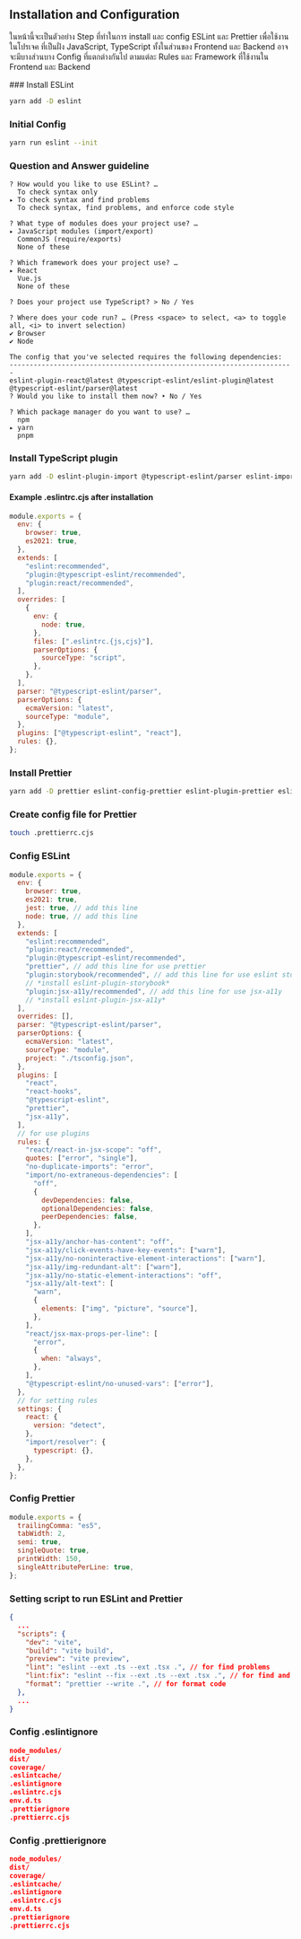  
## Installation and Configuration
ในหน้านี้จะเป็นตัวอย่าง Step ที่ทำในการ install และ config ESLint และ Prettier เพื่อใช้งานในโปรเจค
ที่เป็นฝั่ง JavaScript, TypeScript ทั้งในส่วนของ Frontend และ Backend อาจจะมีบางส่วนบาง Config ที่แตกต่างกันไป
ตามแต่ละ Rules และ Framework ที่ใช้งานใน Frontend และ Backend

<Steps>
### Install ESLint
 
```zsh
yarn add -D eslint
```
 
### Initial Config
 
```zsh
yarn run eslint --init
```

### Question and Answer guideline

```terminal {3}
? How would you like to use ESLint? …
  To check syntax only
▸ To check syntax and find problems
  To check syntax, find problems, and enforce code style
```

```terminal {2}
? What type of modules does your project use? …
▸ JavaScript modules (import/export)
  CommonJS (require/exports)
  None of these
```

```terminal {2}
? Which framework does your project use? …
▸ React
  Vue.js
  None of these
```

```terminal /Yes/
? Does your project use TypeScript? > No / Yes
```

```terminal {2}
? Where does your code run? … (Press <space> to select, <a> to toggle all, <i> to invert selection)
✔ Browser
✔ Node
```

```terminal /Yes/
The config that you've selected requires the following dependencies:
-----------------------------------------------------------------------
eslint-plugin-react@latest @typescript-eslint/eslint-plugin@latest @typescript-eslint/parser@latest
? Would you like to install them now? ‣ No / Yes
```

```terminal {3}
? Which package manager do you want to use? …
  npm
▸ yarn
  pnpm
```

### Install TypeScript plugin

```zsh
yarn add -D eslint-plugin-import @typescript-eslint/parser eslint-import-resolver-typescript
```

#### Example .eslintrc.cjs after installation

```js showLineNumbers
module.exports = {
  env: {
    browser: true,
    es2021: true,
  },
  extends: [
    "eslint:recommended",
    "plugin:@typescript-eslint/recommended",
    "plugin:react/recommended",
  ],
  overrides: [
    {
      env: {
        node: true,
      },
      files: [".eslintrc.{js,cjs}"],
      parserOptions: {
        sourceType: "script",
      },
    },
  ],
  parser: "@typescript-eslint/parser",
  parserOptions: {
    ecmaVersion: "latest",
    sourceType: "module",
  },
  plugins: ["@typescript-eslint", "react"],
  rules: {},
};
```

### Install Prettier

```zsh
yarn add -D prettier eslint-config-prettier eslint-plugin-prettier eslint-plugin-react-hooks
```

### Create config file for Prettier

```zsh
touch .prettierrc.cjs
```

### Config ESLint

```js showLineNumbers {5-6,12-15,25-64}
module.exports = {
  env: {
    browser: true,
    es2021: true,
    jest: true, // add this line
    node: true, // add this line
  },
  extends: [
    "eslint:recommended",
    "plugin:react/recommended",
    "plugin:@typescript-eslint/recommended",
    "prettier", // add this line for use prettier
    "plugin:storybook/recommended", // add this line for use eslint storybook
    // *install eslint-plugin-storybook*
    "plugin:jsx-a11y/recommended", // add this line for use jsx-a11y
    // *install eslint-plugin-jsx-a11y*
  ],
  overrides: [],
  parser: "@typescript-eslint/parser",
  parserOptions: {
    ecmaVersion: "latest",
    sourceType: "module",
    project: "./tsconfig.json",
  },
  plugins: [
    "react",
    "react-hooks",
    "@typescript-eslint",
    "prettier",
    "jsx-a11y",
  ],
  // for use plugins
  rules: {
    "react/react-in-jsx-scope": "off",
    quotes: ["error", "single"],
    "no-duplicate-imports": "error",
    "import/no-extraneous-dependencies": [
      "off",
      {
        devDependencies: false,
        optionalDependencies: false,
        peerDependencies: false,
      },
    ],
    "jsx-a11y/anchor-has-content": "off",
    "jsx-a11y/click-events-have-key-events": ["warn"],
    "jsx-a11y/no-noninteractive-element-interactions": ["warn"],
    "jsx-a11y/img-redundant-alt": ["warn"],
    "jsx-a11y/no-static-element-interactions": "off",
    "jsx-a11y/alt-text": [
      "warn",
      {
        elements: ["img", "picture", "source"],
      },
    ],
    "react/jsx-max-props-per-line": [
      "error",
      {
        when: "always",
      },
    ],
    "@typescript-eslint/no-unused-vars": ["error"],
  },
  // for setting rules
  settings: {
    react: {
      version: "detect",
    },
    "import/resolver": {
      typescript: {},
    },
  },
};
```

### Config Prettier

```js showLineNumbers
module.exports = {
  trailingComma: "es5",
  tabWidth: 2,
  semi: true,
  singleQuote: true,
  printWidth: 150,
  singleAttributePerLine: true,
};
```

### Setting script to run ESLint and Prettier

```json filename="package.json" {7-9}
{
  ...
  "scripts": {
    "dev": "vite",
    "build": "vite build",
    "preview": "vite preview",
    "lint": "eslint --ext .ts --ext .tsx .", // for find problems
    "lint:fix": "eslint --fix --ext .ts --ext .tsx .", // for find and fix problems
    "format": "prettier --write .", // for format code
  },
  ...
}
```

### Config .eslintignore
```json filename=".eslintignore"
node_modules/
dist/
coverage/
.eslintcache/
.eslintignore
.eslintrc.cjs
env.d.ts
.prettierignore
.prettierrc.cjs
```

### Config .prettierignore
```json filename=".prettierignore"
node_modules/
dist/
coverage/
.eslintcache/
.eslintignore
.eslintrc.cjs
env.d.ts
.prettierignore
.prettierrc.cjs
```
</Steps>
